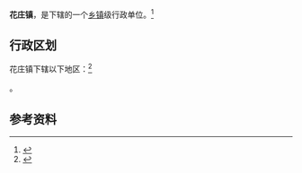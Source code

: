 {{中国乡级行政区|62/01/11/102/000}}

'''花庄镇'''，是{{PRC admin/fullname|62/01/11/102/000|3}}下辖的一个[[乡镇|乡镇]]级行政单位。<ref>{{PRC admin/ref sgc|{{PRC admin/parent|62/01/11/102/000}}}}</ref>

== 行政区划 ==

花庄镇下辖以下地区：<ref>{{PRC admin/ref sgc|62/01/11/102/000}}</ref>

{{PRC admin/children|62/01/11/102/000}}。

== 参考资料 ==

{{reflist}}

{{行政区划小作品}}
{{PRC admin/navcat|62/01/11/102/000}}